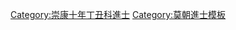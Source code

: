 {{Navbox
|name = 崇康十年丁丑科庭試進士榜
|title = [[莫朝進士列表|崇康十年（1577年）丁丑科庭試進士榜]]
|titlestyle = background-color:#FFD700;
|image =
|style = width:100%;text-align:center; 
|groupstyle = text-align:center; background-color:#FFD700;
|liststyle = text-align:center;
|state = {{{state<includeonly>|collapsed</includeonly>}}}

|group1 = 第一甲<br>勅賜進士及第<br>共3名
|list1 = [[狀元]]：'''[[武玠|武　玠]]''' - [[榜眼]]：'''[[阮仁霑]]''' - [[探花]]：'''[[范家門]]'''

|group2 = 第二甲<br>勅賜進士出身<br>共5名
|list2 = [[黎曰倘]] - [[范惟精]] - [[段世拔]] - [[裴廷堅]] - [[范壽祉]]

|group3 = 第三甲<br>勅賜同進士出身<br>共10名
|list3 = [[阮明善]] - [[武登 (進士)|武　登]] - [[阮文巨]] - [[阮光亮]] - [[同文教]]<br>[[陳如林]] - [[阮文靖]] - [[劉郁|劉　郁]] - [[阮演 (進士)|阮　演]] - [[阮竟成]]

|belowstyle = text-align: center; background-color:#FFD700;
|below='''前一科：[[Template:崇康七年甲戌科庭試進士榜|崇康七年甲戌科]]　'''·'''　後一科：[[Template:延成三年庚辰科庭試進士榜|延成三年庚辰科]]'''<br>'''後黎朝同科：[[Template:嘉泰五年制科中格榜|嘉泰五年制科]]'''
}}
[[Category:崇康十年丁丑科進士]]
<noinclude>[[Category:崇康十年丁丑科進士| ]]
[[Category:莫朝進士模板]]</noinclude>